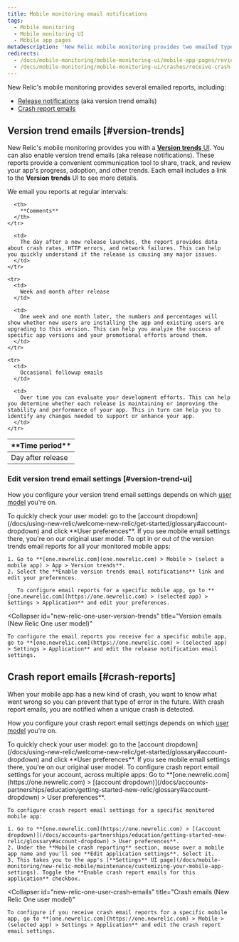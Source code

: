 ```yaml
---
title: Mobile monitoring email notifications
tags:
  - Mobile monitoring
  - Mobile monitoring UI
  - Mobile app pages
metaDescription: 'New Relic mobile monitoring provides two emailed types of reports: version trend emails (aka release notifications) and crash report emails.'
redirects:
  - /docs/mobile-monitoring/mobile-monitoring-ui/mobile-app-pages/review-version-trends-email-reports
  - /docs/mobile-monitoring/mobile-monitoring-ui/crashes/receive-crash-notifications-email
---
```


New Relic's mobile monitoring provides several emailed reports, including:

* [Release notifications](#version-trends) (aka version trend emails)
* [Crash report emails](#crash-reports)

## Version trend emails [#version-trends]

New Relic's mobile monitoring provides you with a [**Version trends** UI](/docs/mobile-monitoring/mobile-monitoring-ui/mobile-app-pages/version-trends-compare-user-adoption-metrics-performance). You can also enable version trend emails (aka release notifications). These reports provide a convenient communication tool to share, track, and review your app's progress, adoption, and other trends. Each email includes a link to the **Version trends** UI to see more details.

We email you reports at regular intervals:

<table>
  <thead>
    <tr>
      <th style={{ width: "200px" }}>
        **Time period**
      </th>

      <th>
        **Comments**
      </th>
    </tr>
  </thead>

  <tbody>
    <tr>
      <td>
        Day after release
      </td>

      <td>
        The day after a new release launches, the report provides data about crash rates, HTTP errors, and network failures. This can help you quickly understand if the release is causing any major issues.
      </td>
    </tr>

    <tr>
      <td>
        Week and month after release
      </td>

      <td>
        One week and one month later, the numbers and percentages will show whether new users are installing the app and existing users are upgrading to this version. This can help you analyze the success of specific app versions and your promotional efforts around them.
      </td>
    </tr>

    <tr>
      <td>
        Occasional followup emails
      </td>

      <td>
        Over time you can evaluate your development efforts. This can help you determine whether each release is maintaining or improving the stability and performance of your app. This in turn can help you to identify any changes needed to support or enhance your app.
      </td>
    </tr>
  </tbody>
</table>

### Edit version trend email settings [#version-trend-ui]

How you configure your version trend email settings depends on which [user model](/docs/accounts/original-accounts-billing/original-product-based-pricing/overview-changes-pricing-user-model#user-models) you're on.

<Callout variant="tip">
  To quickly check your user model: go to the [account dropdown](/docs/using-new-relic/welcome-new-relic/get-started/glossary#account-dropdown) and click **User preferences**. If you see mobile email settings there, you're on our original user model.
</Callout>

<CollapserGroup>
  <Collapser
    id="original-user-version-trends"
    title="Version emails (original user model)"
  >
    To opt in or out of the version trends email reports for all your monitored mobile apps:

    1. Go to **[one.newrelic.com](one.newrelic.com) > Mobile > (select a mobile app) > App > Version trends**.
    2. Select the **Enable version trends email notifications** link and edit your preferences.

       To configure email reports for a specific mobile app, go to **[one.newrelic.com](https://one.newrelic.com) > (selected app) > Settings > Application** and edit your preferences.
  </Collapser>

  <Collapser
    id="new-relic-one-user-version-trends"
    title="Version emails (New Relic One user model)"
  >
    To configure the email reports you receive for a specific mobile app, go to **[one.newrelic.com](https://one.newrelic.com) > (selected app) > Settings > Application** and edit the release notification email settings.
  </Collapser>
</CollapserGroup>

## Crash report emails [#crash-reports]

When your mobile app has a new kind of crash, you want to know what went wrong so you can prevent that type of error in the future. With crash report emails, you are notified when a unique crash is detected.

How you configure your crash report email settings depends on which [user model](/docs/accounts/original-accounts-billing/original-product-based-pricing/overview-changes-pricing-user-model#user-models) you're on.

<Callout variant="tip">
  To quickly check your user model: go to the [account dropdown](/docs/using-new-relic/welcome-new-relic/get-started/glossary#account-dropdown) and click **User preferences**. If you see mobile email settings there, you're on our original user model.
</Callout>

<CollapserGroup>
  <Collapser
    id="original-user-crash-emails"
    title="Crash emails (original user model)"
  >
    To configure crash report email settings for your account, across multiple apps: Go to **[one.newrelic.com](https://one.newrelic.com) > [(account dropdown)](/docs/accounts-partnerships/education/getting-started-new-relic/glossary#account-dropdown) > User preferences**.

    To configure crash report email settings for a specific monitored mobile app:

    1. Go to **[one.newrelic.com](https://one.newrelic.com) > [(account dropdown)](/docs/accounts-partnerships/education/getting-started-new-relic/glossary#account-dropdown) > User preferences**.
    2. Under the **Mobile crash reporting** section, mouse over a mobile app name and you'll see **Edit application settings**. Select it.
    3. This takes you to the app's [**Settings** UI page](/docs/mobile-monitoring/new-relic-mobile/maintenance/customizing-your-mobile-app-settings). Toggle the **Enable crash report emails for this application** checkbox.
  </Collapser>

  <Collapser
    id="new-relic-one-user-crash-emails"
    title="Crash emails (New Relic One user model)"
  >
    To configure if you receive crash email reports for a specific mobile app, go to **[one.newrelic.com](https://one.newrelic.com) > Mobile > (selected app) > Settings > Application** and edit the crash report email settings.
  </Collapser>
</CollapserGroup>
